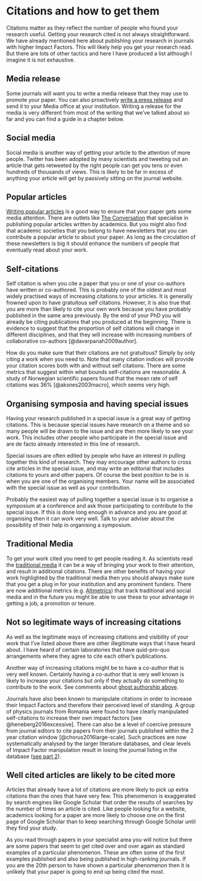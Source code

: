 # Citations and how to get them {#citations}

Citations matter as they reflect the number of people who found your research useful. Getting your research cited is not always straightforward. We have already mentioned here about publishing your research in journals with higher Impact Factors. This will likely help you get your research read. But there are lots of other tactics and here I have produced a list although I imagine it is not exhaustive. 

## Media release
Some journals will want you to write a media release that they may use to promote your paper. You can also proactively [write a press release](pressrelease.html) and send it to your Media office at your institution. Writing a release for the media is very different from most of the writing that we've talked about so far and you can find a guide in a chapter below. 

## Social media
Social media is another way of getting your article to the attention of more people. Twitter has been adopted by many scientists and tweeting out an article that gets retweeted by the right people can get you tens or even hundreds of thousands of views. This is likely to be far in excess of anything your article will get by passively sitting on the journal website. 

## Popular articles
[Writing popular articles](populararticle.html) is a good way to ensure that your paper gets some media attention. There are outlets like [The Conversation](https://theconversation.com/) that specialise in publishing popular articles written by academics. But you might also find that academic societies that you belong to have newsletters that you can contribute a popular article to about your paper. As long as the circulation of these newsletters is big it should enhance the numbers of people that eventually read about your work. 

## Self-citations 
Self citation is when you cite a paper that you or one of your co-authors have written or co-authored. This is probably one of the oldest and most widely practised ways of increasing citations to your articles. It is generally frowned upon to have gratuitous self citations. However, it is also true that you are more than likely to cite your own work because you have probably published in the same area previously. By the end of your PhD you will already be citing publications that you produced at the beginning. There is evidence to suggest that the proportion of self citations will change in different disciplines, and that they will increase with increasing numbers of collaborative co-authors [@davarpanah2009author]. 

How do you make sure that their citations are not gratuitous? Simply by only citing a work when you need to. Note that many citation indices will provide your citation scores both with and without self citations. There are some metrics that suggest within what bounds self-citations are reasonable. A study of Norwegian scientific papers found that the mean rate of self citations was 36% [@aksnes2003macro], which seems very high. 

## Organising symposia and having special issues
Having your research published in a special issue is a great way of getting citations. This is because special issues have research on a theme and so many people will be drawn to the issue and are then more likely to see your work. This includes other people who participate in the special issue and are de facto already interested in this line of research. 

Special issues are often edited by people who have an interest in pulling together this kind of research. They may encourage other authors to cross cite articles in the special issue, and may write an editorial that includes citations to yours and other papers. Of course the best position to be in is when you are one of the organising members. Your name will be associated with the special issue as well as your contribution. 

Probably the easiest way of pulling together a special issue is to organise a symposium at a conference and ask those participating to contribute to the special issue. If this is done long enough in advance and you are good at organising then it can work very well. Talk to your adviser about the possibility of their help in organising a symposium. 

## Traditional Media 
To get your work cited you need to get people reading it. As scientists read the [traditional media](pressrelease.html) it can be a way of bringing your work to their attention, and result in additional citations. There are other benefits of having your work highlighted by the traditional media then you should always make sure that you get a plug in for your institution and any prominent funders. There are now additional metrics (e.g. [Altmetrics](altmetrics.html)) that track traditional and social media and in the future you might be able to use these to your advantage in getting a job, a promotion or tenure.

## Not so legitimate ways of increasing citations
As well as the legitimate ways of increasing citations and visibility of your work that I've listed above there are other illegitimate ways that I have heard about. I have heard of certain laboratories that have quid-pro-quo arrangements where they agree to cite each other's publications.

Another way of increasing citations might be to have a co-author that is very well known. Certainly having a co-author that is very well known is likely to increase your citations but only if they actually do something to contribute to the work. See comments about [ghost authorship above](authors.html). 

Journals have also been known to manipulate citations in order to increase their Impact Factors and therefore their perceived level of standing. A group of physics journals from Romania were found to have clearly manipulated self-citations to increase their own impact factors [see @heneberg2016excessive]. There can also be a level of coercive pressure from journal editors to cite papers from their journals published within the 2 year citation window [@chorus2016large-scale]. Such practices are now systematically analysed by the larger literature databases, and clear levels of Impact Factor manipulation result in losing the journal listing in the database ([see part 2](databases.html)). 

## Well cited articles are likely to be cited more
Articles that already have a lot of citations are more likely to pick up extra citations than the ones that have very few. This phenomenon is exaggerated by search engines like Google Scholar that order the results of searches by the number of times an article is cited. Like people looking for a website, academics looking for a paper are more likely to choose one on the first page of Google Scholar than to keep searching through Google Scholar until they find your study. 

As you read through papers in your specialist area you will notice but there are some papers that seem to get cited over and over again as standard examples of a particular phenomenon. These are often some of the first examples published and also being published in high-ranking journals. If you are the 20th person to have shown a particular phenomenon then it is unlikely that your paper is going to end up being cited the most.
